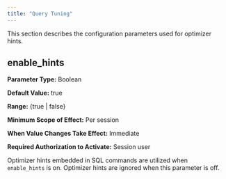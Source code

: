 ```yaml
---
title: "Query Tuning"
---
```


<div id="query_tuning" class="registered_link"></div>

This section describes the configuration parameters used for optimizer hints.

## enable_hints

**Parameter Type:** Boolean

**Default Value:** true

**Range:** {true | false}

**Minimum Scope of Effect:** Per session

**When Value Changes Take Effect:** Immediate

**Required Authorization to Activate:** Session user

Optimizer hints embedded in SQL commands are utilized when `enable_hints` is on. Optimizer hints are ignored when this parameter is off.
